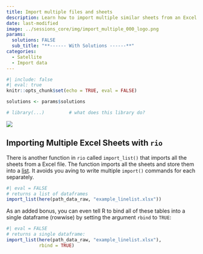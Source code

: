 ```yaml
---
title: Import multiple files and sheets
description: Learn how to import multiple similar sheets from an Excel file, or several Excel files from the same format.
date: last-modified
image: ../sessions_core/img/import_multiple_000_logo.png
params: 
  solutions: FALSE
  sub_title: "**------ With Solutions ------**"
categories:
  - Satellite
  - Import data
---
```


```r
#| include: false
#| eval: true
knitr::opts_chunk$set(echo = TRUE, eval = FALSE)

solutions <- params$solutions

# library(...)         # what does this library do?
```

![](../img/under_construction.svg)

## Importing Multiple Excel Sheets with `rio`

There is another function in `rio` called `import_list()` that imports all the sheets from a Excel file. The function imports all the sheets and store them into a [list](../sessions_extra/lists.qmd). It avoids you aving to write multiple `import()` commands for each separately.

```r
#| eval = FALSE
# returns a list of dataframes
import_list(here(path_data_raw, "example_linelist.xlsx")) 
```

As an added bonus, you can even tell R to bind all of these tables into a single dataframe (rowwise) by setting the argument `rbind` to `TRUE`:

```r
#| eval = FALSE
# returns a single dataframe:
import_list(here(path_data_raw, "example_linelist.xlsx"), 
            rbind = TRUE)
```


<!-- ## Importing multiple files -->

<!-- ### With `rio` -->
<!-- The `import_list()` function can also accept a vector of file names. In this case, it will import each of these files and store them into a [list](../sessions_extra/lists.qmd). It is a quick way to load a large number of files in a subfolder.  -->

<!-- ```{r} -->
<!-- #| eval = FALSE -->
<!-- # returns a list of dataframes -->
<!-- vector_paths <- c( -->
<!--   here(path_data_raw, "example_linelist_A.xlsx"), -->
<!--   here(path_data_raw, "example_linelist_B.xlsx"), -->
<!--   here(path_data_raw, "example_linelist_C.xlsx"), -->
<!--   here(path_data_raw, "example_linelist_D.xlsx"), -->
<!--   here(path_data_raw, "example_linelist_E.xlsx"), -->
<!--   here(path_data_raw, "example_linelist_F.xlsx"), -->
<!--   here(path_data_raw, "example_linelist_G.xlsx"), -->
<!--   here(path_data_raw, "example_linelist_H.xlsx"), -->
<!--   here(path_data_raw, "example_linelist_I.xlsx"), -->
<!--   here(path_data_raw, "example_linelist_J.xlsx"), -->
<!--   here(path_data_raw, "example_linelist_K.xlsx"), -->
<!--   here(path_data_raw, "example_linelist_L.xlsx"), -->
<!--   here(path_data_raw, "example_linelist_M.xlsx") -->
<!-- ) -->

<!-- import_list(vector_paths) # return a list -->
<!-- ``` -->

<!-- If you are sure that these files have exactly th same structure, you may bind them -->


<!-- ```{r} -->
<!-- import_list(vector_paths, -->
<!--             rbind = TRUE, -->
<!--             rbind_label) -->
<!-- ``` -->


<!-- ```{r} -->
<!-- DT1 = data.table(A=1:3,B=letters[1:3]) -->
<!-- DT2 = data.table(A=4:5,C=letters[4:5]) -->
<!-- l = list(DT1,DT2) -->
<!-- rbindlist(l) -->

<!-- # bind correctly by names -->
<!-- DT1 = data.table(A=1:3,B=letters[1:3]) -->
<!-- DT2 = data.table(B=letters[4:5],A=4:5) -->
<!-- l = list(DT1,DT2) -->
<!-- rbindlist(l, use.names=TRUE, fill = TRUE) -->
<!-- ``` -->

